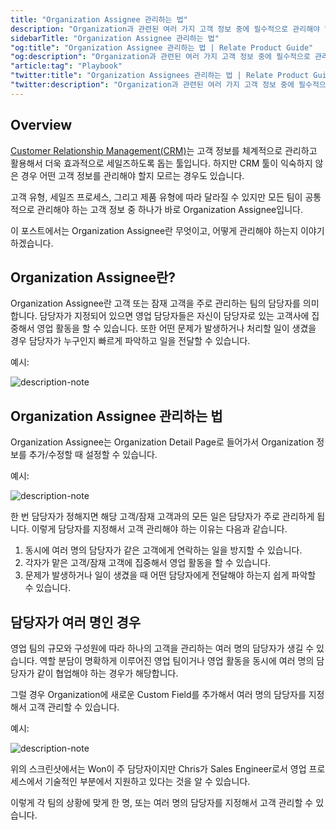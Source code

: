 ```yaml
---
title: "Organization Assignee 관리하는 법"
description: "Organization과 관련된 여러 가지 고객 정보 중에 필수적으로 관리해야 할 Organization Assignee란 무엇인지, 어떻게 관리해야 하는지 설명합니다."
sidebarTitle: "Organization Assignee 관리하는 법"
"og:title": "Organization Assignee 관리하는 법 | Relate Product Guide"
"og:description": "Organization과 관련된 여러 가지 고객 정보 중에 필수적으로 관리해야 할 Organization Assignee란 무엇인지, 어떻게 관리해야 하는지 설명합니다."
"article:tag": "Playbook"
"twitter:title": "Organization Assignees 관리하는 법 | Relate Product Guide"
"twitter:description": "Organization과 관련된 여러 가지 고객 정보 중에 필수적으로 관리해야 할 Organization Assignee란 무엇인지, 어떻게 관리해야 하는지 설명합니다."
---
```


## Overview

[Customer Relationship Management(CRM)](https://www.relate.kr/blog/what-is-crm/)는 고객 정보를 체계적으로 관리하고 활용해서 더욱 효과적으로 세일즈하도록 돕는 툴입니다. 하지만 CRM 툴이 익숙하지 않은 경우 어떤 고객 정보를 관리해야 할지 모르는 경우도 있습니다.

고객 유형, 세일즈 프로세스, 그리고 제품 유형에 따라 달라질 수 있지만 모든 팀이 공통적으로 관리해야 하는 고객 정보 중 하나가 바로 Organization Assignee입니다.

이 포스트에서는 Organization Assignee란 무엇이고, 어떻게 관리해야 하는지 이야기하겠습니다.

## Organization Assignee란?

Organization Assignee란 고객 또는 잠재 고객을 주로 관리하는 팀의 담당자를 의미합니다. 담당자가 지정되어 있으면 영업 담당자들은 자신이 담당자로 있는 고객사에 집중해서 영업 활동을 할 수 있습니다. 또한 어떤 문제가 발생하거나 처리할 일이 생겼을 경우 담당자가 누구인지 빠르게 파악하고 일을 전달할 수 있습니다.

예시:

![description-note](/images/features/org-assignee.png)

## Organization Assignee 관리하는 법

Organization Assignee는 Organization Detail Page로 들어가서 Organization 정보를 추가/수정할 때 설정할 수 있습니다.

예시:

![description-note](/images/features/org-assignee-select.png)

한 번 담당자가 정해지면 해당 고객/잠재 고객과의 모든 일은 담당자가 주로 관리하게 됩니다. 이렇게 담당자를 지정해서 고객 관리해야 하는 이유는 다음과 같습니다.

1. 동시에 여러 명의 담당자가 같은 고객에게 연락하는 일을 방지할 수 있습니다.
2. 각자가 맡은 고객/잠재 고객에 집중해서 영업 활동을 할 수 있습니다.
3. 문제가 발생하거나 일이 생겼을 때 어떤 담당자에게 전달해야 하는지 쉽게 파악할 수 있습니다.

## 담당자가 여러 명인 경우

영업 팀의 규모와 구성원에 따라 하나의 고객을 관리하는 여러 명의 담당자가 생길 수 있습니다. 역할 분담이 명확하게 이루어진 영업 팀이거나 영업 활동을 동시에 여러 명의 담당자가 같이 협업해야 하는 경우가 해당합니다.

그럴 경우 Organization에 새로운 Custom Field를 추가해서 여러 명의 담당자를 지정해서 고객 관리할 수 있습니다.

예시:

![description-note](/images/features/org-assignee-multiple.png)

위의 스크린샷에서는 Won이 주 담당자이지만 Chris가 Sales Engineer로서 영업 프로세스에서 기술적인 부분에서 지원하고 있다는 것을 알 수 있습니다.

이렇게 각 팀의 상황에 맞게 한 명, 또는 여러 명의 담당자를 지정해서 고객 관리할 수 있습니다.
